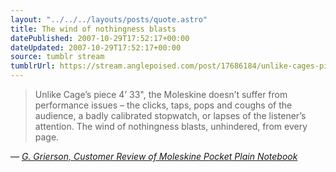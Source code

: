 ```yaml
---
layout: "../../../layouts/posts/quote.astro"
title: The wind of nothingness blasts
datePublished: 2007-10-29T17:52:17+00:00
dateUpdated: 2007-10-29T17:52:17+00:00
source: tumblr stream
tumblrUrl: https://stream.anglepoised.com/post/17686184/unlike-cages-piece-4-33-the-moleskine-doesnt
---
```


> Unlike Cage&rsquo;s piece 4&rsquo; 33", the Moleskine doesn&rsquo;t suffer from performance issues &#8211; the clicks, taps, pops and coughs of the audience, a badly calibrated stopwatch, or lapses of the listener&rsquo;s attention. The wind of nothingness blasts, unhindered, from every page.

— <cite>[G. Grierson, _Customer Review of Moleskine Pocket Plain Notebook_](https://www.amazon.co.uk/gp/customer-reviews/R3675I3HTE4XYD/ref=cm_cr_getr_d_rvw_ttl?ie=UTF8&ASIN=8883701038)</cite>
